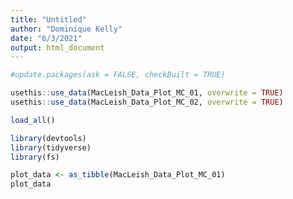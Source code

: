 ```yaml
---
title: "Untitled"
author: "Dominique Kelly"
date: "6/3/2021"
output: html_document
---
```


```r
#update.packages(ask = FALSE, checkBuilt = TRUE)
```

```r
usethis::use_data(MacLeish_Data_Plot_MC_01, overwrite = TRUE)
usethis::use_data(MacLeish_Data_Plot_MC_02, overwrite = TRUE)
```

```r
load_all()
```

```r
library(devtools)
library(tidyverse)
library(fs)
```

```r
plot_data <- as_tibble(MacLeish_Data_Plot_MC_01)
plot_data
```


